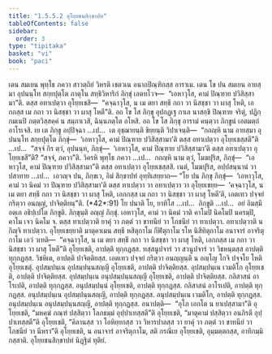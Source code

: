 ```yaml
---
title: "1.5.5.2 อุโยฺยชนสิกฺขาปท"
tableOfContents: false
sidebar:
  order: 3
type: "tipitaka"
basket: "vi"
book: "paci"
---
```



<DynamicBreadcrumb />

<Division number="274" book="paci">

<Paragraph number="880" book="paci">
เตน สมเยน พุทฺโธ ภควา สาวตฺถิยํ วิหรติ เชตวเน อนาถปิณฺฑิกสฺส อาราเม. เตน โข ปน สมเยน อายสฺมา อุปนนฺโท สกฺยปุตฺโต ภาตุโน สทฺธิวิหาริกํ ภิกฺขุํ เอตทโวจ—  “เอหาวุโส, คามํ ปิณฺฑาย ปวิสิสฺสามา”ติ. ตสฺส อทาเปตฺวา อุโยฺยเชสิ—  “คจฺฉาวุโส, น เม ตยา สทฺธึ กถา วา นิสชฺชา วา ผาสุ โหติ, เอกกสฺส เม กถา วา นิสชฺชา วา ผาสุ โหตี”ติ. อถ โข โส ภิกฺขุ อุปกฏฺเฐ กาเล นาสกฺขิ ปิณฺฑาย จริตุํ, ปฏิกฺกมเนปิ ภตฺตวิสฺสคฺคํ น สมฺภาเวสิ, ฉินฺนภตฺโต อโหสิ.
</Paragraph>

<Paragraph number="881" book="paci">
อถ โข โส ภิกฺขุ อารามํ คนฺตฺวา ภิกฺขูนํ เอตมตฺถํ อาโรเจสิ. เย เต ภิกฺขู อปฺปิจฺฉา …เป…  เต อุชฺฌายนฺติ ขิยฺยนฺติ วิปาเจนฺติ—  “กถญฺหิ นาม อายสฺมา อุปนนฺโท สกฺยปุตฺโต ภิกฺขุํ—  ‘เอหาวุโส, คามํ ปิณฺฑาย ปวิสิสฺสามา’ติ ตสฺส อทาเปตฺวา อุโยฺยเชสฺสตี”ติ …เป…  “สจฺจํ กิร ตฺวํ, อุปนนฺท, ภิกฺขุํ—  ‘เอหาวุโส, คามํ ปิณฺฑาย ปวิสิสฺสามา’ติ ตสฺส อทาเปตฺวา อุโยฺยเชสี”ติ? “สจฺจํ, ภควา”ติ. วิครหิ พุทฺโธ ภควา …เป…  กถญฺหิ นาม ตฺวํ, โมฆปุริส, ภิกฺขุํ—  “เอหาวุโส, คามํ ปิณฺฑาย ปวิสิสฺสามา”ติ ตสฺส อทาเปตฺวา อุโยฺยเชสฺสสิ. เนตํ, โมฆปุริส, อปฺปสนฺนานํ วา ปสาทาย …เป…  เอวญฺจ ปน, ภิกฺขเว, อิมํ สิกฺขาปทํ อุทฺทิเสยฺยาถ—
</Paragraph>

</Division>
<Division number="275" book="paci">

<Paragraph number="882" book="paci">
<Emphasis>“โย ปน ภิกฺขุ ภิกฺขุํ—  ‘เอหาวุโส, คามํ วา นิคมํ วา ปิณฺฑาย ปวิสิสฺสามา’ติ ตสฺส ทาเปตฺวา วา อทาเปตฺวา วา อุโยฺยเชยฺย—  ‘คจฺฉาวุโส, น เม ตยา สทฺธึ กถา วา นิสชฺชา วา ผาสุ โหติ, เอกกสฺส เม กถา วา นิสชฺชา วา ผาสุ โหตี’ติ, เอตเทว ปจฺจยํ กริตฺวา อนญฺญํ, ปาจิตฺติยนฺ”</Emphasis>ติ. (*42*:<Emphasis>91</Emphasis>)
</Paragraph>

</Division>
<Division number="276" book="paci">

<Paragraph number="883" book="paci">
<Emphasis>โย ปนา</Emphasis>ติ โย, ยาทิโส …เป…  <Emphasis>ภิกฺขู</Emphasis>ติ …เป…  อยํ อิมสฺมึ อตฺเถ อธิปฺเปโต ภิกฺขูติ.
</Paragraph>

<Paragraph number="884" book="paci">
<Emphasis>ภิกฺขุนฺ</Emphasis>ติ อญฺญํ ภิกฺขุํ.
</Paragraph>

<Paragraph number="885" book="paci">
<Emphasis>เอหาวุโส, คามํ วา นิคมํ วา</Emphasis>ติ คาโมปิ นิคโมปิ นครมฺปิ, คาโม เจว นิคโม จ.
</Paragraph>

<Paragraph number="886" book="paci">
<Emphasis>ตสฺส ทาเปตฺวา</Emphasis>ติ ยาคุํ วา ภตฺตํ วา ขาทนียํ วา โภชนียํ วา ทาเปตฺวา.
</Paragraph>

<Paragraph number="887" book="paci">
<Emphasis>อทาเปตฺวา</Emphasis>ติ น กิญฺจิ ทาเปตฺวา.
</Paragraph>

<Paragraph number="888" book="paci">
<Emphasis>อุโยฺยเชยฺยา</Emphasis>ติ มาตุคาเมน สทฺธึ หสิตุกาโม กีฬิตุกาโม รโห นิสีทิตุกาโม อนาจารํ อาจริตุกาโม เอวํ วเทติ—  “คจฺฉาวุโส, น เม ตยา สทฺธึ กถา วา นิสชฺชา วา ผาสุ โหติ, เอกกสฺส เม กถา วา นิสชฺชา วา ผาสุ โหตี”ติ อุโยฺยเชติ, อาปตฺติ ทุกฺกฏสฺส. ทสฺสนูปจารํ วา สวนูปจารํ วา วิชหนฺตสฺส อาปตฺติ ทุกฺกฏสฺส. วิชหิเต, อาปตฺติ ปาจิตฺติยสฺส.
</Paragraph>

<Paragraph number="889" book="paci">
<Emphasis>เอตเทว ปจฺจยํ กริตฺวา อนญฺญนฺ</Emphasis>ติ น อญฺโญ โกจิ ปจฺจโย โหติ อุโยฺยเชตุํ.
</Paragraph>

</Division>
<Division number="277" book="paci">

<Paragraph number="890" book="paci">
อุปสมฺปนฺเน อุปสมฺปนฺนสญฺญี อุโยฺยเชติ, อาปตฺติ ปาจิตฺติยสฺส. อุปสมฺปนฺเน เวมติโก อุโยฺยเชติ, อาปตฺติ ปาจิตฺติยสฺส. อุปสมฺปนฺเน อนุปสมฺปนฺนสญฺญี อุโยฺยเชติ, อาปตฺติ ปาจิตฺติยสฺส.
</Paragraph>

<Paragraph number="891" book="paci">
กลิสาสนํ อาโรเปติ, อาปตฺติ ทุกฺกฏสฺส. อนุปสมฺปนฺนํ อุโยฺยเชติ, อาปตฺติ ทุกฺกฏสฺส. กลิสาสนํ อาโรเปติ, อาปตฺติ ทุกฺกฏสฺส. อนุปสมฺปนฺเน อุปสมฺปนฺนสญฺญี, อาปตฺติ ทุกฺกฏสฺส. อนุปสมฺปนฺเน เวมติโก, อาปตฺติ ทุกฺกฏสฺส. อนุปสมฺปนฺเน อนุปสมฺปนฺนสญฺญี, อาปตฺติ ทุกฺกฏสฺส.
</Paragraph>

</Division>
<Division number="278" book="paci">

<Paragraph number="892" book="paci">
อนาปตฺติ—  “อุโภ เอกโต น ยาเปสฺสามา”ติ อุโยฺยเชติ, “มหคฺฆํ ภณฺฑํ ปสฺสิตฺวา โลภธมฺมํ อุปฺปาเทสฺสตี”ติ อุโยฺยเชติ, “มาตุคามํ ปสฺสิตฺวา อนภิรตึ อุปฺปาเทสฺสตี”ติ อุโยฺยเชติ, “คิลานสฺส วา โอหิยฺยกสฺส วา วิหารปาลสฺส วา ยาคุํ วา ภตฺตํ วา ขาทนียํ วา โภชนียํ วา นีหรา”ติ อุโยฺยเชติ, น อนาจารํ อาจริตุกาโม, สติ กรณีเย อุโยฺยเชติ, อุมฺมตฺตกสฺส, อาทิกมฺมิกสฺสาติ.

</Paragraph>
</Division>

<Paragraph number="893" type="center" book="paci">
อุโยฺยชนสิกฺขาปทํ นิฏฺฐิตํ ทุติยํ.
</Paragraph>